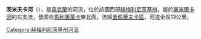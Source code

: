 '''茨米夫卡河'''（{{lang-uk|Цмівка}}），是[[烏克蘭|烏克蘭]]的河流，位於該國西部[[赫梅利尼茨基州|赫梅利尼茨基州]]，屬於[[斯米爾卡河|斯米爾卡河]]的左支流，發源自[[馬利奧萬卡_(舍佩蒂夫卡區)|馬利奧萬卡]]東北面，流經[[舍佩蒂夫卡區|舍佩蒂夫卡區]]，河道全長13公里。

{{DEFAULTSORT:Цмівка (притока Смолки)}}
[[Category:赫梅利尼茨基州河流|Category:赫梅利尼茨基州河流]]


{{Ukraine-river-stub}}
